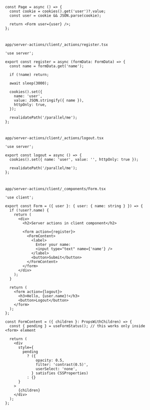 ```tsx
const Page = async () => {
  const cookie = cookies().get('user')?.value;
  const user = cookie && JSON.parse(cookie);

  return <Form user={user} />;
};
```

#

`app/server-actions/client/_actions/register.tsx`

```tsx
'use server';

export const register = async (formData: FormData) => {
  const name = formData.get('name');

  if (!name) return;

  await sleep(3000);

  cookies().set({
    name: 'user',
    value: JSON.stringify({ name }),
    httpOnly: true,
  });

  revalidatePath('/parallel/me');
};
```

#

`app/server-actions/client/_actions/logout.tsx`

```tsx
'use server';

export const logout = async () => {
  cookies().set({ name: 'user', value: '', httpOnly: true });

  revalidatePath('/parallel/me');
};
```

#

`app/server-actions/client/_components/Form.tsx`

```tsx
'use client';

export const Form = ({ user }: { user: { name: string } }) => {
  if (!user?.name) {
    return (
      <div>
        <h2>Server actions in client component</h2>

        <form action={register}>
          <FormContent>
            <label>
              Enter your name:
              <input type="text" name={'name'} />
            </label>
            <button>Submit</button>
          </FormContent>
        </form>
      </div>
    );
  }

  return (
    <form action={logout}>
      <h3>Hello, {user.name}!</h3>
      <button>Logout</button>
    </form>
  );
};

const FormContent = ({ children }: PropsWithChildren) => {
  const { pending } = useFormStatus(); // this works only inside <form> element

  return (
    <div
      style={
        pending
          ? ({
              opacity: 0.5,
              filter: 'contrast(0.5)',
              userSelect: 'none',
            } satisfies CSSProperties)
          : {}
      }
    >
      {children}
    </div>
  );
};
```

